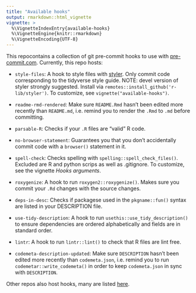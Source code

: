 ```yaml
---
title: "Available hooks"
output: rmarkdown::html_vignette
vignette: >
  %\VignetteIndexEntry{available-hooks}
  %\VignetteEngine{knitr::rmarkdown}
  %\VignetteEncoding{UTF-8}
---
```


This repocontains a collection of git pre-commit hooks to use with
[pre-commit.com](https://pre-commit.com). Currently, this repo hosts:

* `style-files`: A hook to style files with [styler](https://styler.r-lib.org).
  Only commit code corresponding to the tidyverse style guide. NOTE: devel
  version of styler strongly suggested. Install via
  `remotes::install_github('r-lib/styler')`. To customize, see
  `vignette("available-hooks")`.

* `readme-rmd-rendered`: Make sure `README.Rmd` hasn't been edited more recently
  than `README.md`, i.e. remind you to render the `.Rmd` to `.md` before
  committing.

* `parsable-R`: Checks if your `.R` files are "valid" R code.

* `no-browser-statement`: Guarantees you that you don't accidentally commit code
  with a `browser()` statement in it.

* `spell-check`: Checks spelling with `spelling::spell_check_files()`. Excluded
  are R and python scrips as well as .gitignore. To customize, see the vignette
  *Hooks arguments*.

* `roxygenize`: A hook to run `roxygen2::roxygenize()`. Makes sure you commit
  your `.Rd` changes with the source changes.

* `deps-in-desc`: Checks if packagese used in the `pkgname::fun()` syntax are
  listed in your DESCRIPTION file.

* `use-tidy-description`: A hook to run `usethis::use_tidy_description()` to
  ensure dependencies are ordered alphabetically and fields are in standard
  order.

* `lintr`: A hook to run `lintr::lint()` to check that R files are lint free.

* `codemeta-description-updated`: Make sure `DESCRIPTION` hasn't been edited
  more recently than `codemeta.json`, i.e. remind you to run
  `codemetar::write_codemeta()` in order to keep `codemeta.json` in sync with
  `DESCRIPTION`.

Other repos also host hooks, many are listed
[here](https://pre-commit.com/hooks.html).


